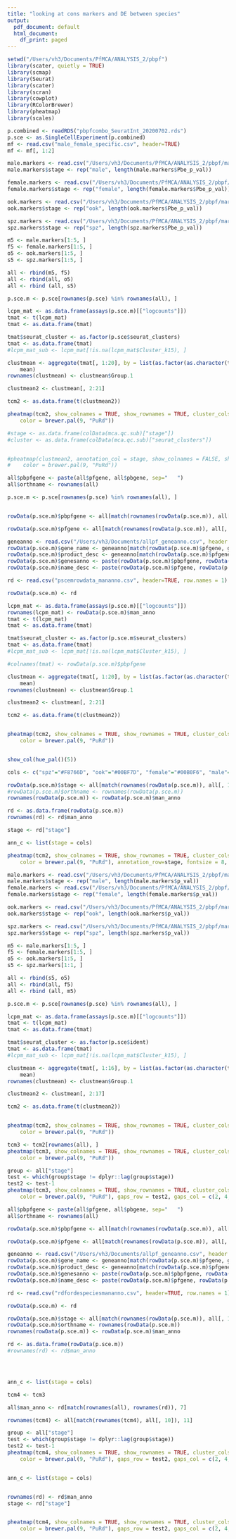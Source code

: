 ```yaml
---
title: "looking at cons markers and DE between species"
output:
  pdf_document: default
  html_document:
    df_print: paged
---
```

```r
setwd("/Users/vh3/Documents/PfMCA/ANALYSIS_2/pbpf")
library(scater, quietly = TRUE)
library(scmap)
library(Seurat)
library(scater)
library(scran)
library(cowplot)
library(RColorBrewer)
library(pheatmap)
library(scales)
```


```r
p.combined <- readRDS("pbpfcombo_SeuratInt_20200702.rds")
p.sce <- as.SingleCellExperiment(p.combined)
mf <- read.csv("male_female_specific.csv", header=TRUE)
mf <- mf[, 1:2]
```

```r
male.markers <- read.csv("/Users/vh3/Documents/PfMCA/ANALYSIS_2/pbpf/markers/male_markers.csv", header=TRUE, row.names = 1)
male.markers$stage <- rep("male", length(male.markers$Pbe_p_val))

female.markers <- read.csv("/Users/vh3/Documents/PfMCA/ANALYSIS_2/pbpf/markers/female_markers.csv", header = TRUE, row.names = 1)
female.markers$stage <- rep("female", length(female.markers$Pbe_p_val))

ook.markers <- read.csv("/Users/vh3/Documents/PfMCA/ANALYSIS_2/pbpf/markers/ook_markers.csv", header = TRUE, row.names = 1)
ook.markers$stage <- rep("ook", length(ook.markers$Pbe_p_val))

spz.markers <- read.csv("/Users/vh3/Documents/PfMCA/ANALYSIS_2/pbpf/markers/spz1_markers.csv", header = TRUE, row.names = 1)
spz.markers$stage <- rep("spz", length(spz.markers$Pbe_p_val))

m5 <- male.markers[1:5, ]
f5 <- female.markers[1:5, ]
o5 <- ook.markers[1:5, ]
s5 <- spz.markers[1:5, ]

all <- rbind(m5, f5)
all <- rbind(all, o5)
all <- rbind (all, s5)

```

```r
p.sce.m <- p.sce[rownames(p.sce) %in% rownames(all), ]
```


```r
lcpm_mat <- as.data.frame(assays(p.sce.m)[["logcounts"]])
tmat <- t(lcpm_mat)
tmat <- as.data.frame(tmat)

tmat$seurat_cluster <- as.factor(p.sce$seurat_clusters)
tmat <- as.data.frame(tmat)
#lcpm_mat_sub <- lcpm_mat[!is.na(lcpm_mat$Cluster_k15), ]

clustmean <- aggregate(tmat[, 1:20], by = list(as.factor(as.character(tmat$seurat_cluster))), 
    mean)
rownames(clustmean) <- clustmean$Group.1

clustmean2 <- clustmean[, 2:21]

tcm2 <- as.data.frame(t(clustmean2))

pheatmap(tcm2, show_colnames = TRUE, show_rownames = TRUE, cluster_cols = FALSE,
    color = brewer.pal(9, "PuRd"))

#stage <- as.data.frame(colData(mca.qc.sub)["stage"])
#cluster <- as.data.frame(colData(mca.qc.sub)["seurat_clusters"])


#pheatmap(clustmean2, annotation_col = stage, show_colnames = FALSE, show_rownames = TRUE, 
#    color = brewer.pal(9, "PuRd"))
```

```r
all$pbpfgene <- paste(all$pfgene, all$pbgene, sep="   ")
all$orthname <- rownames(all)
```

```r
p.sce.m <- p.sce[rownames(p.sce) %in% rownames(all), ]


rowData(p.sce.m)$pbpfgene <- all[match(rownames(rowData(p.sce.m)), all[, 17]), 16]

rowData(p.sce.m)$pfgene <- all[match(rownames(rowData(p.sce.m)), all[, 17]), 14]

geneanno <- read.csv("/Users/vh3/Documents/allpf_geneanno.csv", header = TRUE)
rowData(p.sce.m)$gene_name <- geneanno[match(rowData(p.sce.m)$pfgene, geneanno[, 1]), 5]
rowData(p.sce.m)$product_desc <- geneanno[match(rowData(p.sce.m)$pfgene, geneanno[, 1]), 3]
rowData(p.sce.m)$genesanno <- paste(rowData(p.sce.m)$pbpfgene, rowData(p.sce.m)$gene_name, sep="   ")
rowData(p.sce.m)$name_desc <- paste(rowData(p.sce.m)$pfgene, rowData(p.sce.m)$gene_name, rowData(p.sce.m)$product_desc, sep="   ")

rd <- read.csv("pscemrowdata_mananno.csv", header=TRUE, row.names = 1)

rowData(p.sce.m) <- rd

lcpm_mat <- as.data.frame(assays(p.sce.m)[["logcounts"]])
rownames(lcpm_mat) <- rowData(p.sce.m)$man_anno
tmat <- t(lcpm_mat)
tmat <- as.data.frame(tmat)

tmat$seurat_cluster <- as.factor(p.sce.m$seurat_clusters)
tmat <- as.data.frame(tmat)
#lcpm_mat_sub <- lcpm_mat[!is.na(lcpm_mat$Cluster_k15), ]

#colnames(tmat) <- rowData(p.sce.m)$pbpfgene

clustmean <- aggregate(tmat[, 1:20], by = list(as.factor(as.character(tmat$seurat_cluster))), 
    mean)
rownames(clustmean) <- clustmean$Group.1

clustmean2 <- clustmean[, 2:21]

tcm2 <- as.data.frame(t(clustmean2))


pheatmap(tcm2, show_colnames = TRUE, show_rownames = TRUE, cluster_cols = FALSE,
    color = brewer.pal(9, "PuRd"))


show_col(hue_pal()(5))

cols <- c("spz"="#F8766D", "ook"="#00BF7D", "female"="#00B0F6", "male"="#E76BF3")

rowData(p.sce.m)$stage <- all[match(rownames(rowData(p.sce.m)), all[, 17]), 15]
#rowData(p.sce.m)$orthname <- rownames(rowData(p.sce.m))
rownames(rowData(p.sce.m)) <- rowData(p.sce.m)$man_anno

rd <- as.data.frame(rowData(p.sce.m))
rownames(rd) <- rd$man_anno

stage <- rd["stage"]

ann_c <- list(stage = cols)

pheatmap(tcm2, show_colnames = TRUE, show_rownames = TRUE, cluster_cols = FALSE,
    color = brewer.pal(9, "PuRd"), annotation_row=stage, fontsize = 8, annotation_colors = ann_c)

```

```r
male.markers <- read.csv("/Users/vh3/Documents/PfMCA/ANALYSIS_2/pbpf/markers/male_pf_specific.csv", header=TRUE, row.names = 1)
male.markers$stage <- rep("male", length(male.markers$p_val))
female.markers <- read.csv("/Users/vh3/Documents/PfMCA/ANALYSIS_2/pbpf/markers/female_pf_specific.csv", header = TRUE, row.names = 1)
female.markers$stage <- rep("female", length(female.markers$p_val))

ook.markers <- read.csv("/Users/vh3/Documents/PfMCA/ANALYSIS_2/pbpf/markers/ook_pf_specific.csv", header = TRUE, row.names = 1)
ook.markers$stage <- rep("ook", length(ook.markers$p_val))

spz.markers <- read.csv("/Users/vh3/Documents/PfMCA/ANALYSIS_2/pbpf/markers/spz1_pf_specific.csv", header = TRUE, row.names = 1)
spz.markers$stage <- rep("spz", length(spz.markers$p_val))

m5 <- male.markers[1:5, ]
f5 <- female.markers[1:5, ]
o5 <- ook.markers[1:5, ]
s5 <- spz.markers[1:1, ]

all <- rbind(s5, o5)
all <- rbind(all, f5)
all <- rbind (all, m5)
```

```r
p.sce.m <- p.sce[rownames(p.sce) %in% rownames(all), ]

lcpm_mat <- as.data.frame(assays(p.sce.m)[["logcounts"]])
tmat <- t(lcpm_mat)
tmat <- as.data.frame(tmat)

tmat$seurat_cluster <- as.factor(p.sce$ident)
tmat <- as.data.frame(tmat)
#lcpm_mat_sub <- lcpm_mat[!is.na(lcpm_mat$Cluster_k15), ]

clustmean <- aggregate(tmat[, 1:16], by = list(as.factor(as.character(tmat$seurat_cluster))), 
    mean)
rownames(clustmean) <- clustmean$Group.1

clustmean2 <- clustmean[, 2:17]

tcm2 <- as.data.frame(t(clustmean2))


pheatmap(tcm2, show_colnames = TRUE, show_rownames = TRUE, cluster_cols = FALSE,
    color = brewer.pal(9, "PuRd"))
```

```r
tcm3 <- tcm2[rownames(all), ]
pheatmap(tcm3, show_colnames = TRUE, show_rownames = TRUE, cluster_cols = FALSE, cluster_rows = FALSE,
    color = brewer.pal(9, "PuRd"))

group <- all["stage"]
test <- which(group$stage != dplyr::lag(group$stage))
test2 <- test-1
pheatmap(tcm3, show_colnames = TRUE, show_rownames = TRUE, cluster_cols = FALSE, cluster_rows = FALSE,
    color = brewer.pal(9, "PuRd"), gaps_row = test2, gaps_col = c(2, 4, 6, 8))
```

```r
all$pbpfgene <- paste(all$pfgene, all$pbgene, sep="   ")
all$orthname <- rownames(all)

rowData(p.sce.m)$pbpfgene <- all[match(rownames(rowData(p.sce.m)), all[, 10]), 9]

rowData(p.sce.m)$pfgene <- all[match(rownames(rowData(p.sce.m)), all[, 10]), 7]

geneanno <- read.csv("/Users/vh3/Documents/allpf_geneanno.csv", header = TRUE)
rowData(p.sce.m)$gene_name <- geneanno[match(rowData(p.sce.m)$pfgene, geneanno[, 1]), 5]
rowData(p.sce.m)$product_desc <- geneanno[match(rowData(p.sce.m)$pfgene, geneanno[, 1]), 3]
rowData(p.sce.m)$genesanno <- paste(rowData(p.sce.m)$pbpfgene, rowData(p.sce.m)$gene_name, sep="   ")
rowData(p.sce.m)$name_desc <- paste(rowData(p.sce.m)$pfgene, rowData(p.sce.m)$gene_name, rowData(p.sce.m)$product_desc, sep="   ")

rd <- read.csv("rdfordespeciesmananno.csv", header=TRUE, row.names = 1)

rowData(p.sce.m) <- rd
```

```r
rowData(p.sce.m)$stage <- all[match(rownames(rowData(p.sce.m)), all[, 10]), 8]
rowData(p.sce.m)$orthname <- rownames(rowData(p.sce.m))
rownames(rowData(p.sce.m)) <- rowData(p.sce.m)$man_anno

rd <- as.data.frame(rowData(p.sce.m))
#rownames(rd) <- rd$man_anno




ann_c <- list(stage = cols)

tcm4 <- tcm3

all$man_anno <- rd[match(rownames(all), rownames(rd)), 7]

rownames(tcm4) <- all[match(rownames(tcm4), all[, 10]), 11]

group <- all["stage"]
test <- which(group$stage != dplyr::lag(group$stage))
test2 <- test-1
pheatmap(tcm4, show_colnames = TRUE, show_rownames = TRUE, cluster_cols = FALSE, cluster_rows = FALSE,
    color = brewer.pal(9, "PuRd"), gaps_row = test2, gaps_col = c(2, 4, 6, 8))


ann_c <- list(stage = cols)


rownames(rd) <- rd$man_anno
stage <- rd["stage"]


pheatmap(tcm4, show_colnames = TRUE, show_rownames = TRUE, cluster_cols = FALSE, cluster_rows = FALSE,
    color = brewer.pal(9, "PuRd"), gaps_row = test2, gaps_col = c(2, 4, 6, 8), annotation_row=stage, fontsize = 8, annotation_colors = ann_c)


```


